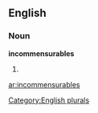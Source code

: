 
==English==

===Noun===
'''incommensurables'''

# {{plural of|[[incommensurable]]}}

[[Category:English plurals]]

[[ar:incommensurables]]